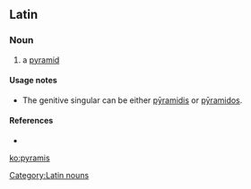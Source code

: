 ==Latin==

===Noun===
{{la-noun|pȳramis|pyramidis|pȳramidis|f|third}}

# a [[pyramid]]

====Usage notes====
* The genitive singular can be either [[pyramidis|pȳramidis]] or [[pyramidos|pȳramidos]].

====References====
* {{R:L&S|pyramis}}

[[Category:Latin nouns]]

[[ko:pyramis]]